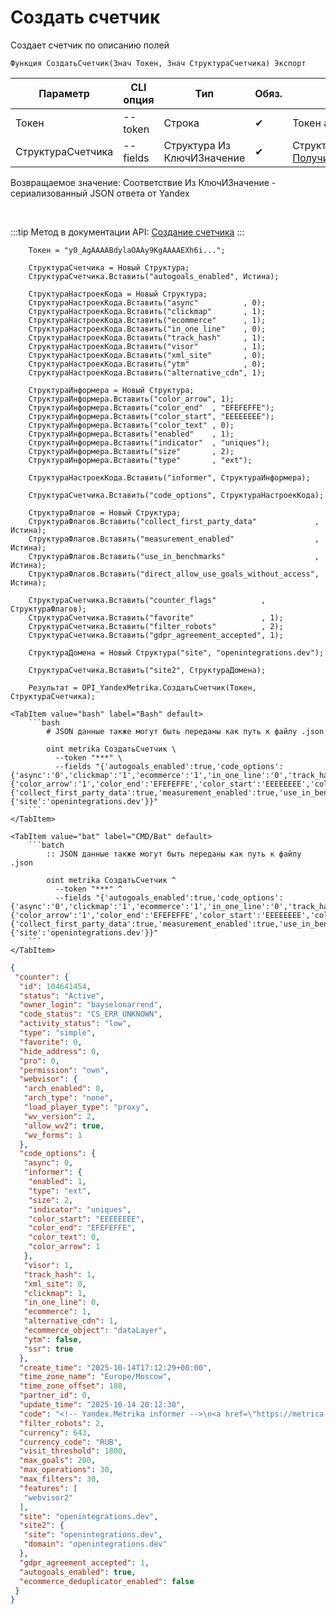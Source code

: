 ﻿---
sidebar_position: 1
description: Создать счетчик и другие функции для работы с Yandex Metrika в Открытом пакете интеграций - бесплатной open-source библиотеке интеграций для 1С:Предприятие 8, OneScript и CLI
keywords: [1C, 1С, 1С:Предприятие, 1С:Предприятие 8.3, API, Интеграция, Сервисы, Обмен, OneScript, CLI, Yandex Metrika]
---


# Создать счетчик
 Создает счетчик по описанию полей



`Функция СоздатьСчетчик(Знач Токен, Знач СтруктураСчетчика) Экспорт`

  | Параметр | CLI опция | Тип | Обяз. | Назначение |
  |-|-|-|-|-|
  | Токен | --token | Строка | &#x2714; | Токен авторизации |
  | СтруктураСчетчика | --fields | Структура Из КлючИЗначение | &#x2714; | Структура счетчика. См. [ПолучитьСтруктуруСчетчика](/docs/YandexMetrika/Counters-management/Get-counter-structure) |

  
  Возвращаемое значение:   Соответствие Из КлючИЗначение - сериализованный JSON ответа от Yandex

<br/>

:::tip
Метод в документации API: [Создание счетчика](https://yandex.ru/dev/metrika/ru/management/openapi/counter/addCounter)
:::
<br/>


```bsl title="Пример использования для 1С:Предприятие/OneScript"
    Токен = "y0_AgAAAABdylaOAAy9KgAAAAEXh6i...";

    СтруктураСчетчика = Новый Структура;
    СтруктураСчетчика.Вставить("autogoals_enabled", Истина);

    СтруктураНастроекКода = Новый Структура;
    СтруктураНастроекКода.Вставить("async"          , 0);
    СтруктураНастроекКода.Вставить("clickmap"       , 1);
    СтруктураНастроекКода.Вставить("ecommerce"      , 1);
    СтруктураНастроекКода.Вставить("in_one_line"    , 0);
    СтруктураНастроекКода.Вставить("track_hash"     , 1);
    СтруктураНастроекКода.Вставить("visor"          , 1);
    СтруктураНастроекКода.Вставить("xml_site"       , 0);
    СтруктураНастроекКода.Вставить("ytm"            , 0);
    СтруктураНастроекКода.Вставить("alternative_cdn", 1);

    СтруктураИнформера = Новый Структура;
    СтруктураИнформера.Вставить("color_arrow", 1);
    СтруктураИнформера.Вставить("color_end"  , "EFEFEFFE");
    СтруктураИнформера.Вставить("color_start", "EEEEEEEE");
    СтруктураИнформера.Вставить("color_text" , 0);
    СтруктураИнформера.Вставить("enabled"    , 1);
    СтруктураИнформера.Вставить("indicator"  , "uniques");
    СтруктураИнформера.Вставить("size"       , 2);
    СтруктураИнформера.Вставить("type"       , "ext");

    СтруктураНастроекКода.Вставить("informer", СтруктураИнформера);

    СтруктураСчетчика.Вставить("code_options", СтруктураНастроекКода);

    СтруктураФлагов = Новый Структура;
    СтруктураФлагов.Вставить("collect_first_party_data"             , Истина);
    СтруктураФлагов.Вставить("measurement_enabled"                  , Истина);
    СтруктураФлагов.Вставить("use_in_benchmarks"                    , Истина);
    СтруктураФлагов.Вставить("direct_allow_use_goals_without_access", Истина);

    СтруктураСчетчика.Вставить("counter_flags"          , СтруктураФлагов);
    СтруктураСчетчика.Вставить("favorite"               , 1);
    СтруктураСчетчика.Вставить("filter_robots"          , 2);
    СтруктураСчетчика.Вставить("gdpr_agreement_accepted", 1);

    СтруктураДомена = Новый Структура("site", "openintegrations.dev");

    СтруктураСчетчика.Вставить("site2", СтруктураДомена);

    Результат = OPI_YandexMetrika.СоздатьСчетчик(Токен, СтруктураСчетчика);
```
    

 <Tabs>
  
    <TabItem value="bash" label="Bash" default>
        ```bash
            # JSON данные также могут быть переданы как путь к файлу .json
            
            oint metrika СоздатьСчетчик \
              --token "***" \
              --fields "{'autogoals_enabled':true,'code_options':{'async':'0','clickmap':'1','ecommerce':'1','in_one_line':'0','track_hash':'1','visor':'1','xml_site':'0','ytm':'0','alternative_cdn':'1','informer':{'color_arrow':'1','color_end':'EFEFEFFE','color_start':'EEEEEEEE','color_text':'0','enabled':'1','indicator':'uniques','size':'2','type':'ext'}},'counter_flags':{'collect_first_party_data':true,'measurement_enabled':true,'use_in_benchmarks':true,'direct_allow_use_goals_without_access':true},'favorite':'1','filter_robots':'2','gdpr_agreement_accepted':'1','site2':{'site':'openintegrations.dev'}}"
        ```
    </TabItem>
  
    <TabItem value="bat" label="CMD/Bat" default>
        ```batch
            :: JSON данные также могут быть переданы как путь к файлу .json
            
            oint metrika СоздатьСчетчик ^
              --token "***" ^
              --fields "{'autogoals_enabled':true,'code_options':{'async':'0','clickmap':'1','ecommerce':'1','in_one_line':'0','track_hash':'1','visor':'1','xml_site':'0','ytm':'0','alternative_cdn':'1','informer':{'color_arrow':'1','color_end':'EFEFEFFE','color_start':'EEEEEEEE','color_text':'0','enabled':'1','indicator':'uniques','size':'2','type':'ext'}},'counter_flags':{'collect_first_party_data':true,'measurement_enabled':true,'use_in_benchmarks':true,'direct_allow_use_goals_without_access':true},'favorite':'1','filter_robots':'2','gdpr_agreement_accepted':'1','site2':{'site':'openintegrations.dev'}}"
        ```
    </TabItem>
</Tabs>


```json title="Результат"
{
 "counter": {
  "id": 104641454,
  "status": "Active",
  "owner_login": "bayselonarrend",
  "code_status": "CS_ERR_UNKNOWN",
  "activity_status": "low",
  "type": "simple",
  "favorite": 0,
  "hide_address": 0,
  "pro": 0,
  "permission": "own",
  "webvisor": {
   "arch_enabled": 0,
   "arch_type": "none",
   "load_player_type": "proxy",
   "wv_version": 2,
   "allow_wv2": true,
   "wv_forms": 1
  },
  "code_options": {
   "async": 0,
   "informer": {
    "enabled": 1,
    "type": "ext",
    "size": 2,
    "indicator": "uniques",
    "color_start": "EEEEEEEE",
    "color_end": "EFEFEFFE",
    "color_text": 0,
    "color_arrow": 1
   },
   "visor": 1,
   "track_hash": 1,
   "xml_site": 0,
   "clickmap": 1,
   "in_one_line": 0,
   "ecommerce": 1,
   "alternative_cdn": 1,
   "ecommerce_object": "dataLayer",
   "ytm": false,
   "ssr": true
  },
  "create_time": "2025-10-14T17:12:29+00:00",
  "time_zone_name": "Europe/Moscow",
  "time_zone_offset": 180,
  "partner_id": 0,
  "update_time": "2025-10-14 20:12:30",
  "code": "<!-- Yandex.Metrika informer -->\n<a href=\"https://metrica.yandex.com/stat/?id=104641454&amp;from=informer\" target=\"_blank\" rel=\"nofollow\">\n    <img src=\"https://metrika-informer.com/informer/104641454/2_1_EEEEEEEE_EFEFEFFE_0_uniques\"\n         style=\"width:80px; height:31px; border:0;\"\n         alt=\"Yandex Metrica\"\n         title=\"Yandex Metrica: data for today (unique users)\"\n        class=\"ym-advanced-informer\" data-cid=\"104641454\" data-lang=\"en\"/>\n</a>\n<!-- /Yandex.Metrika informer -->\n\n<!-- Yandex.Metrika counter -->\n<script type=\"text/javascript\">\n    (function(m,e,t,r,i,k,a){\n        m[i]=m[i]||function(){(m[i].a=m[i].a||[]).push(arguments)};\n        m[i].l=1*new Date();\n        for (var j = 0; j < document.scripts.length; j++) {if (document.scripts[j].src === r) { return; }}\n        k=e.createElement(t),a=e.getElementsByTagName(t)[0],k.async=1,k.src=r,a.parentNode.insertBefore(k,a)\n    })(window, document,'script','https://mc.webvisor.org/metrika/tag_ww.js?id=104641454', 'ym');\n\n    ym(104641454, 'init', {ssr:true, webvisor:true, trackHash:true, clickmap:true, ecommerce:\"dataLayer\", params: {__ym: {isFromApi: 'yesIsFromApi'}}, accurateTrackBounce:true, trackLinks:true});\n</script>\n<noscript><div><img src=\"https://mc.yandex.ru/watch/104641454\" style=\"position:absolute; left:-9999px;\" alt=\"\" /></div></noscript>\n<!-- /Yandex.Metrika counter -->\n\n\n",
  "filter_robots": 2,
  "currency": 643,
  "currency_code": "RUB",
  "visit_threshold": 1800,
  "max_goals": 200,
  "max_operations": 30,
  "max_filters": 30,
  "features": [
   "webvisor2"
  ],
  "site": "openintegrations.dev",
  "site2": {
   "site": "openintegrations.dev",
   "domain": "openintegrations.dev"
  },
  "gdpr_agreement_accepted": 1,
  "autogoals_enabled": true,
  "ecommerce_deduplicator_enabled": false
 }
}
```
